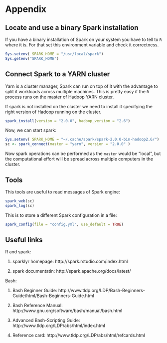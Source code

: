 # Appendix

## Locate and use a binary Spark installation 

If you have a binary installation of Spark on your system you have to tell to `R` where it is. For that set this environment variable and check it correctness.

```R
Sys.setenv( SPARK_HOME = "/usr/local/spark")
Sys.getenv("SPARK_HOME")
```

## Connect Spark to a YARN cluster

Yarn is a cluster manager, Spark can run on top of it with the advantage to split it workloads across multiple machines. This is pretty easy if the `R` process runs on the master of Hadoop YARN cluster.

If spark is not installed on the cluster we need to install it specifying the right version of Hadoop running on the cluster. 

```R
spark_install(version = "2.0.0", hadoop_version = "2.6")

```

Now, we can start spark:

```R
Sys.setenv( SPARK_HOME = "~/.cache/spark/spark-2.0.0-bin-hadoop2.6/")
sc <- spark_connect(master = "yarn", version = "2.0.0" )
```

Now spark operations can be performed as the `master` would be "local", but the computational effort will be spread across multiple computers in the cluster.

## Tools

This tools are useful to read messages of Spark engine:

```r
spark_web(sc)
spark_log(sc)
```

This is to store a different Spark configuration in a file:

```r
spark_config(file = "config.yml", use_default = TRUE)
```

## Useful links

R and spark:

1. sparklyr homepage: http://spark.rstudio.com/index.html

2. spark documentatin: http://spark.apache.org/docs/latest/

Bash:

1. Bash Beginner Guide: http://www.tldp.org/LDP/Bash-Beginners-Guide/html/Bash-Beginners-Guide.html

2. Bash Reference Manual: http://www.gnu.org/software/bash/manual/bash.html

3. Advanced Bash-Scripting Guide: http://www.tldp.org/LDP/abs/html/index.html

4. Reference card: http://www.tldp.org/LDP/abs/html/refcards.html
